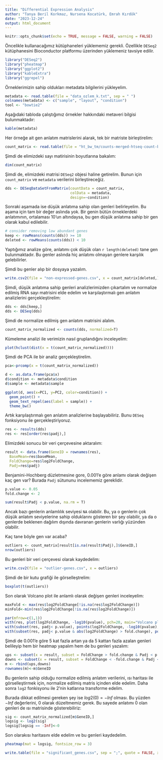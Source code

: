 ```yaml
---
title: "Differential Expression Analysis"
author: "Tanya Beril Korkmaz, Nursena Kocatürk, Emrah Kırdök"
date: "2023-12-24"
output: html_document
---
```


```r
knitr::opts_chunk$set(echo = TRUE, message = FALSE, warning = FALSE)
```

Öncelikle kullanacağımız kütüphaneleri yüklememiz gerekli. Özellikle `DESeq2` kütüphanesini Bioconductor platformu üzerinden yüklemeniz tavsiye edilir.

```r
library("DESeq2")
library("pheatmap")
library("ggplot2")
library("kableExtra")
library("ggrepel")
```

Örneklerimizin sahip oldukları metadata bilgilerini yükleyelim. 

```r
metadata <- read.table(file = "data_ozlem_k.txt", sep = " ")
colnames(metadata) <- c("sample", "layout", "condition")
tool <- "bowtie2"
```

Aşağıdaki tabloda çalıştığımız örnekler hakkındaki metaveri bilgisi bulunmaktadır:

```r
kable(metadata)
```

Her örneğe ait gen anlatım matrislerini alarak, tek bir matriste birleştirelim:

```r
count_matrix <- read.table(file = "ht_bw_tm/counts-merged-htseq-count-bowtie2-trimmomatic.txt", header = T)
```

Şimdi de elimizdeki sayı matirisinin boyutlarına bakalım:

```r
dim(count_matrix)
```

Şimdi de, elimizdeki matrisi `DESeq2` objesi haline getirelim. Bunun için `count_matrix` ve `metadata` verilerini birleştireceğiz.

```r
dds <- DESeqDataSetFromMatrix(countData = count_matrix, 
                              colData = metadata, 
                              design=~condition)
```

Sonraki aşamada ise düşük anlatıma sahip olan genleri belirleyelim. Bu aşama için tam bir değer aslında yok. Bir genin bütün örneklerdeki anlatımının, ortalaması 10'un altındaysa, bu gen düşük anlatıma sahip bir gen olarak kabul edilebilir.

```r
# consider removing low abundant genes
keep <- rowMeans(counts(dds)) >= 10
deleted <- rowMeans(counts(dds)) < 10
```

Yaptığımız analize göre, anlatımı çok düşük olan `r length(deleted)` tane gen bulunmaktadır. Bu genler aslında hiç anlatımı olmayan genlere karşılık gelebilirler.

Şimdi bu genler alıp bir dosyaya yazalım.

```r
write.csv2(file = "non-expressed-genes.csv", x = count_matrix[deleted,])
```

Şimdi, düşük anlatıma sahip genleri analizlerimizden çıkartalım ve normalize edilmiş RNA sayı matrisini elde edelim ve karşılaştırmalı gen anlatım analizlerini gerçekleştirelim:

```r
dds <- dds[keep,]
dds <- DESeq(dds)
```

Şimdi de normalize edilmiş gen anlatım matrisini alalım.

```r
count_matrix_normalized <- counts(dds, normalized=T)
```

Kümeleme analizi ile verimizin nasıl gruplandığını inceleyelim:

```r
plot(hclust(dist(x = t(count_matrix_normalized))))
```

Şimdi de PCA ile bir analiz gerçekleştirelim.

```r
pca<-prcomp(x = t(count_matrix_normalized))

d <- as.data.frame(pca$x)
d$condition <- metadata$condition
d$sample <- metadata$sample

ggplot(d, aes(x=PC1, y=PC2, color=condition)) + 
  geom_point() + 
  geom_text_repel(aes(label = sample)) + 
  theme_bw()
```

Artık karşılaştırmalı gen anlatım analizlerine başlayabiliriz. Bunu `DESeq` fonksiyonu ile gerçekleştiriyoruz.

```r
res <- results(dds)
res <- res[order(res$padj),]
```

Elimizdeki sonucu bir veri çerçevesine aktaralım:

```r
result <- data.frame(GeneID = rownames(res),
  BaseMean=res$baseMean, 
  FoldChange=res$log2FoldChange, 
  Padj=res$padj)

```

Benjamini-Hochberg düzletmesine gore, 0.001'e göre anlamı olarak değişen kaç gen var? Burada `Padj` sütununu incelememiz gereklidir.

```r
p.value <- 0.05
fold.change <- 2

sum(result$Padj < p.value, na.rm = T)
```

Ancak bazı genlerin anlamlılık seviyesi `NA` olabilir. Bu, ya o genlerin çok düşük anlatım seviyelerine sahip olduklarını gösteren bir şey olabilir, ya da o genlerde beklenen dağılım dışında davranan genlerin varlığı yüzünden olabilir.

Kaç tane böyle gen var acaba?

```r
outliers <- count_matrix[result[is.na(result$Padj),]$GeneID,]
nrow(outliers)
```

Bu genleri bir veri çerçevesi olarak kaydedelim:

```r
write.csv2(file = "outlier-genes.csv", x = outliers)
```

Şimdi de bir kutu grafiği ile görselleştrelim:

```r
boxplot(t(outliers))
```

Son olarak Volcano plot ile anlamlı olarak değişen genleri inceleyelim:

```r
maxFold <- max(res$log2FoldChange[!is.na(res$log2FoldChange)])
minFold<-min(res$log2FoldChange[!is.na(res$log2FoldChange)])

par(mfrow=c(1,1))
with(res, plot(log2FoldChange, -log10(pvalue), pch=20, main="Volcano plot", xlim=c(minFold, maxFold)))
with(subset(res, padj< p.value), points(log2FoldChange, -log10(pvalue), pch=20, col="blue"))
with(subset(res, padj< p.value & abs(log2FoldChange) > fold.change), points(log2FoldChange, -log10(pvalue), pch=20, col="orange"))

```

Şimdi de 0.001'e göre 5 kat fazla artan ya da 5 kattan fazla azalan genleri belileyip hem bir heatmap yapalım hem de bu genleri yazalım:

```r
ups <- subset(x = result, subset = FoldChange > fold.change & Padj < p.value)
downs <- subset(x = result, subset = FoldChange < -fold.change & Padj < p.value)
m <- rbind(ups,downs)
rownames(m)<-m$GeneID
```

Bu genlerin sahip olduğu normalize edilmiş anlatım verilerini, ısı haritası ile görselleştirmek için, normalize edilmiş matris içinden elde edelim. Daha sonra `log2` fonkisyonu ile 2'nin katlarına transforme edelim.

Burada dikkat edilmesi gereken şey ise $log2(0) = -Inf$ olması. Bu yüzden $-Inf$ değerlerini, 0 olarak düzeltmemiz gerek. Bu sayede anlatımı 0 olan genleri de ısı matrisinde gösterebiliriz:

```r
sig <- count_matrix_normalized[m$GeneID,]
logsig <- log2(sig)
logsig[logsig == -Inf]<-0
```

Son olarakısı haritasını elde edelim ve bu genleri kaydedelim.

```r
pheatmap(mat = logsig, fontsize_row = 3)
```

```r
write.table(file = "significant_genes.csv", sep = ";", quote = FALSE, x = m, dec = ",")
```


